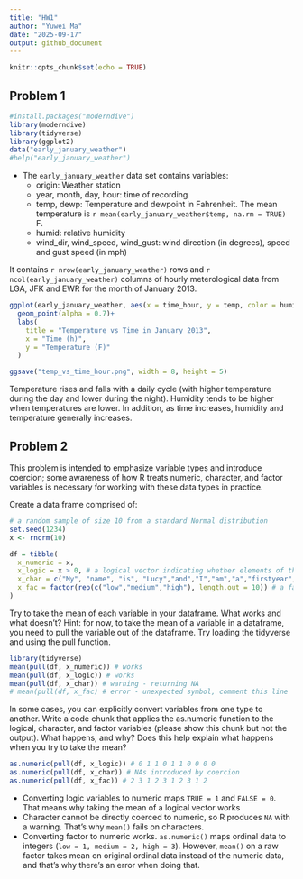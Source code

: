 ```yaml
---
title: "HW1"
author: "Yuwei Ma"
date: "2025-09-17"
output: github_document
---
```


```r
knitr::opts_chunk$set(echo = TRUE)
```

## Problem 1
```r
#install.packages("moderndive")
library(moderndive)
library(tidyverse)
library(ggplot2)
data("early_january_weather")
#help("early_january_weather")
```

* The `early_january_weather` data set contains variables: 
  + origin: Weather station
  + year, month, day, hour: time of recording
  + temp, dewp: Temperature and dewpoint in Fahrenheit. The mean temperature is `r mean(early_january_weather$temp, na.rm = TRUE)` F. 
  + humid: relative humidity
  + wind_dir, wind_speed, wind_gust: wind direction (in degrees), speed and gust speed (in mph)

It contains `r nrow(early_january_weather)` rows and `r ncol(early_january_weather)` columns of hourly meterological data from LGA, JFK and EWR for the month of January 2013. 


```r
ggplot(early_january_weather, aes(x = time_hour, y = temp, color = humid)) +
  geom_point(alpha = 0.7)+
  labs(
    title = "Temperature vs Time in January 2013",
    x = "Time (h)",
    y = "Temperature (F)"
  )

ggsave("temp_vs_time_hour.png", width = 8, height = 5)
```

Temperature rises and falls with a daily cycle (with higher temperature during the day and lower during the night). Humidity tends to be higher when temperatures are lower. In addition, as time increases, humidity and temperature generally increases. 

## Problem 2
This problem is intended to emphasize variable types and introduce coercion; some awareness of how R treats numeric, character, and factor variables is necessary for working with these data types in practice.

Create a data frame comprised of:
```r
# a random sample of size 10 from a standard Normal distribution
set.seed(1234)
x <- rnorm(10)

df = tibble(
  x_numeric = x,
  x_logic = x > 0, # a logical vector indicating whether elements of the sample are greater than 0
  x_char = c("My", "name", "is", "Lucy","and","I","am","a","firstyear","student"), # a character vector of length 10 
  x_fac = factor(rep(c("low","medium","high"), length.out = 10)) # a factor vector of length 10, with 3 different factor “levels”
)
```

Try to take the mean of each variable in your dataframe. What works and what doesn’t?
Hint: for now, to take the mean of a variable in a dataframe, you need to pull the variable out of the dataframe. Try loading the tidyverse and using the pull function.
```r
library(tidyverse)
mean(pull(df, x_numeric)) # works
mean(pull(df, x_logic)) # works
mean(pull(df, x_char)) # warning - returning NA
# mean(pull(df, x_fac) # error - unexpected symbol, comment this line
```

In some cases, you can explicitly convert variables from one type to another. Write a code chunk that applies the as.numeric function to the logical, character, and factor variables (please show this chunk but not the output). What happens, and why? Does this help explain what happens when you try to take the mean?
```r
as.numeric(pull(df, x_logic)) # 0 1 1 0 1 1 0 0 0 0
as.numeric(pull(df, x_char)) # NAs introduced by coercion 
as.numeric(pull(df, x_fac)) # 2 3 1 2 3 1 2 3 1 2
```
* Converting logic variables to numeric maps `TRUE = 1` and `FALSE = 0`. That means why taking the mean of a logical vector works
* Character cannot be directly coerced to numeric, so R produces `NA` with a warning. That’s why `mean()` fails on characters.
* Converting factor to numeric works. `as.numeric()` maps ordinal data to integers (`low = 1, medium = 2, high = 3`). However, `mean()` on a raw factor takes mean on original ordinal data instead of the numeric data, and that's why there's an error when doing that.



